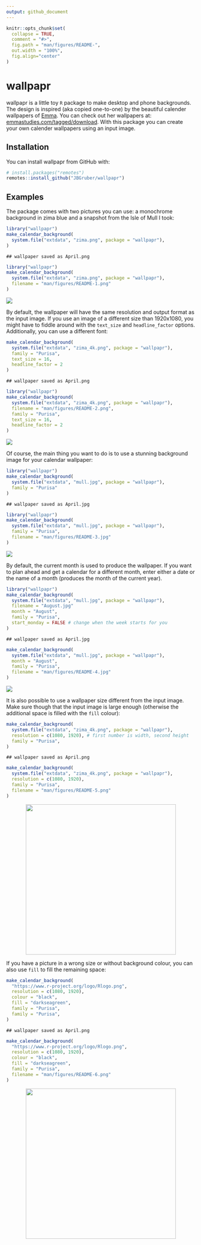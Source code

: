 ```yaml
---
output: github_document
---
```


<!-- README.md is generated from README.Rmd. Please edit that file -->

```r
knitr::opts_chunk$set(
  collapse = TRUE,
  comment = "#>",
  fig.path = "man/figures/README-",
  out.width = "100%",
  fig.align="center"
)
```

# wallpapr

wallpapr is a little toy `R` package to make desktop and phone backgrounds.
The design is inspired (aka copied one-to-one) by the beautiful calender wallpapers of [Emma](http://emmastudies.com).
You can check out her wallpapers at: [emmastudies.com/tagged/download](http://emmastudies.com/tagged/download).
With this package you can create your own calender wallpapers using an input image.

## Installation

You can install wallpapr from GitHub with:

``` r
# install.packages("remotes")
remotes::install_github("JBGruber/wallpapr")
```

## Examples

The package comes with two pictures you can use: a monochrome background in zima blue and a snapshot from the Isle of Mull I took:

```r
library("wallpapr")
make_calendar_background(
  system.file("extdata", "zima.png", package = "wallpapr"),
)
```

    ## wallpaper saved as April.png

```r
library("wallpapr")
make_calendar_background(
  system.file("extdata", "zima.png", package = "wallpapr"),
  filename = "man/figures/README-1.png"
)
```

<img src="./man/figures/README-1.png">

By default, the wallpaper will have the same resolution and output format as the input image.
If you use an image of a different size than 1920x1080, you might have to fiddle around with the `text_size` and `headline_factor` options. Additionally, you can use a different font:

```r
make_calendar_background(
  system.file("extdata", "zima_4k.png", package = "wallpapr"),
  family = "Purisa",
  text_size = 16,
  headline_factor = 2
)
```

    ## wallpaper saved as April.png

```r
library("wallpapr")
make_calendar_background(
  system.file("extdata", "zima_4k.png", package = "wallpapr"),
  filename = "man/figures/README-2.png",
  family = "Purisa",
  text_size = 16,
  headline_factor = 2
)
```

<img src="./man/figures/README-2.png">

Of course, the main thing you want to do is to use a stunning background image for your calendar wallpaper:

```r
library("wallpapr")
make_calendar_background(
  system.file("extdata", "mull.jpg", package = "wallpapr"),
  family = "Purisa"
)
```

    ## wallpaper saved as April.jpg

```r
library("wallpapr")
make_calendar_background(
  system.file("extdata", "mull.jpg", package = "wallpapr"),
  family = "Purisa",
  filename = "man/figures/README-3.jpg"
)
```

<img src="./man/figures/README-3.jpg">

By default, the current month is used to produce the wallpaper.
If you want to plan ahead and get a calendar for a different month, enter either a date or the name of a month (produces the month of the current year).

```r
library("wallpapr")
make_calendar_background(
  system.file("extdata", "mull.jpg", package = "wallpapr"),
  filename = "August.jpg"
  month = "August",
  family = "Purisa",
  start_monday = FALSE # change when the week starts for you
)
```

    ## wallpaper saved as April.jpg

```r

make_calendar_background(
  system.file("extdata", "mull.jpg", package = "wallpapr"),
  month = "August",
  family = "Purisa",
  filename = "man/figures/README-4.jpg"
)
```

<img src="./man/figures/README-4.jpg">


It is also possible to use a wallpaper size different from the input image.
Make sure though that the input image is large enough (otherwise the additional space is filled with the `fill` colour):

```r
make_calendar_background(
  system.file("extdata", "zima_4k.png", package = "wallpapr"),
  resolution = c(1080, 1920), # first number is width, second height
  family = "Purisa",
)
```

    ## wallpaper saved as April.png

```r
make_calendar_background(
  system.file("extdata", "zima_4k.png", package = "wallpapr"),
  resolution = c(1080, 1920),
  family = "Purisa",
  filename = "man/figures/README-5.png"
)
```

<p align="center">
  <img src="./man/figures/README-5.png" height="400px">
<p>

If you have a picture in a wrong size or without background colour, you can also use `fill` to fill the remaining space:

```r
make_calendar_background(
  "https://www.r-project.org/logo/Rlogo.png",
  resolution = c(1080, 1920),
  colour = "black",
  fill = "darkseagreen",
  family = "Purisa",
  family = "Purisa",
)
```

    ## wallpaper saved as April.png

```r
make_calendar_background(
  "https://www.r-project.org/logo/Rlogo.png",
  resolution = c(1080, 1920),
  colour = "black",
  fill = "darkseagreen",
  family = "Purisa",
  filename = "man/figures/README-6.png"
)
```

<p align="center">
  <img src="./man/figures/README-6.png" height="400px">
<p>


